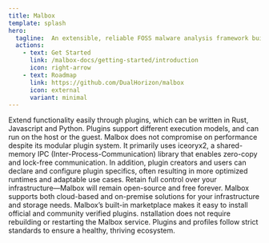 ```yaml
---
title: Malbox
template: splash
hero:
  tagline:  An extensible, reliable FOSS malware analysis framework built in Rust with a plugin-driven architecture for security teams and researchers.
  actions:
    - text: Get Started
      link: /malbox-docs/getting-started/introduction
      icon: right-arrow
    - text: Roadmap
      link: https://github.com/DualHorizon/malbox
      icon: external
      variant: minimal
---
```



<ContainerSection>


<CardGrid>
	<Card title="Modular" icon="puzzle">
	    Extend functionality easily through plugins, which can be written in Rust, Javascript and Python.
        Plugins support different execution models, and can run on the host or the guest.
	</Card>
	<Card title="Performant" icon="rocket">
        Malbox does not compromise on performance despite its modular plugin system. 
        It primarily uses iceoryx2, a shared-memory IPC (Inter-Process-Communication) library that enables zero-copy and lock-free communication. 
        In addition, plugin creators and users can declare and configure plugin specifics, often resulting in more optimized runtimes and adaptable use cases.
	</Card>
    <Card title="FOSS" icon="heart">
	    Retain full control over your infrastructure—Malbox will remain open-source and free forever.
        Malbox supports both cloud-based and on-premise solutions for your infrastructure and storage needs.
	</Card>
    <Card title="User Friendly" icon="approve-check">
        Malbox’s built-in marketplace makes it easy to install official and community verified plugins. 
        nstallation does not require rebuilding or restarting the Malbox service. 
        Plugins and profiles follow strict standards to ensure a healthy, thriving ecosystem.
    </Card>
</CardGrid>

</ContainerSection>